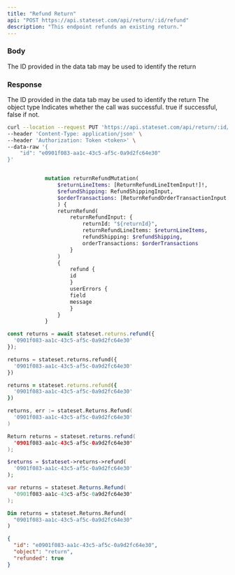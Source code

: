```yaml
---
title: "Refund Return"
api: "POST https://api.stateset.com/api/return/:id/refund"
description: "This endpoint refunds an existing return."
---
```


### Body

<ParamField body="return_id" type="string">
  The ID provided in the data tab may be used to identify the return
</ParamField>

### Response

<ResponseField name="id" type="string">
  The ID provided in the data tab may be used to identify the return
</ResponseField>

<ResponseField name="object" type="string">
  The object type
</ResponseField>

<ResponseField name="success" type="number">
  Indicates whether the call was successful. true if successful, false if not.
</ResponseField>

<RequestExample>

```bash cURL
curl --location --request PUT 'https://api.stateset.com/api/return/:id/refund' \
--header 'Content-Type: application/json' \
--header 'Authorization: Token <token>' \
--data-raw '{
    "id": "e0901f083-aa1c-43c5-af5c-0a9d2fc64e30"
}'
```

```graphQL GraphQL

            mutation returnRefundMutation(
                $returnLineItems: [ReturnRefundLineItemInput!]!, 
                $refundShipping: RefundShippingInput,
                $orderTransactions: [ReturnRefundOrderTransactionInput!]
                ) {
                returnRefund(
                    returnRefundInput: {
                        returnId: "${returnId}",
                        returnRefundLineItems: $returnLineItems,
                        refundShipping: $refundShipping,
                        orderTransactions: $orderTransactions
                    }
                )
                {
                    refund {
                    id
                    }
                    userErrors {
                    field
                    message
                    }
                }
            }
```

```js Node.js
const returns = await stateset.returns.refund({
  '0901f083-aa1c-43c5-af5c-0a9d2fc64e30'
});
```

```python Python
returns = stateset.returns.refund({
  '0901f083-aa1c-43c5-af5c-0a9d2fc64e30'
})
```

```ruby Ruby
returns = stateset.returns.refund({
  '0901f083-aa1c-43c5-af5c-0a9d2fc64e30'
})
```

```go Go
returns, err := stateset.Returns.Refund(
  '0901f083-aa1c-43c5-af5c-0a9d2fc64e30'
)
```

```java Java
Return returns = stateset.returns.refund(
  '0901f083-aa1c-43c5-af5c-0a9d2fc64e30'
);
```

```php PHP
$returns = $stateset->returns->refund(
  '0901f083-aa1c-43c5-af5c-0a9d2fc64e30'
);
```

```csharp C#
var returns = stateset.Returns.Refund(
  '0901f083-aa1c-43c5-af5c-0a9d2fc64e30'
);
```

```vb Visual Basic .NET
Dim returns = stateset.Returns.Refund(
  "0901f083-aa1c-43c5-af5c-0a9d2fc64e30"
)
```

</RequestExample>

<ResponseExample>

```json Response
{
  "id": "e0901f083-aa1c-43c5-af5c-0a9d2fc64e30",
  "object": "return",
  "refunded": true
}
```

</ResponseExample>
